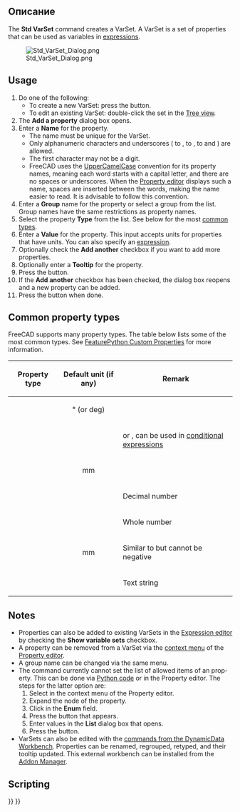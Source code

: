 <languages/>

<div lang="en" dir="ltr" class="mw-content-ltr">
{{Docnav
|[[Std_LinkImportAll|LinkImportAll]]
|[[Std_Expressions|Expressions]]
|[[Std_Base|Std Base]]
|IconL=Std_LinkImportAll.svg
|IconR=
|IconC=Freecad.svg
}}
</div>

<div lang="en" dir="ltr" class="mw-content-ltr">
{{GuiCommand
|Name=Std VarSet
|Workbenches=All
|Version=1.0
|SeeAlso=[[Spreadsheet_Workbench|Spreadsheet Workbench]], [[DynamicData_Workbench|DynamicData Workbench]]
}}
</div>

<span id="Description"></span>
== Описание ==

<div lang="en" dir="ltr" class="mw-content-ltr">
The '''Std VarSet''' command creates a VarSet. A VarSet is a set of properties that can be used as variables in [[Expressions|expressions]].
</div>

[[Image:Std_VarSet_Dialog.png]]
<div lang="en" dir="ltr" class="mw-content-ltr">
{{Caption|The Add a property dialog box}}
</div>

<div lang="en" dir="ltr" class="mw-content-ltr">
== Usage ==
</div>

<div lang="en" dir="ltr" class="mw-content-ltr">
# Do one of the following:
#* To create a new VarSet: press the {{Button|[[Image:Std_VarSet.svg|16px]] [[Std_VarSet|Create a variable set]]}} button.
#* To edit an existing VarSet: double-click the set in the [[Tree_view|Tree view]].
# The '''Add a property''' dialog box opens.
# Enter a '''Name''' for the property.
#* The name must be unique for the VarSet.
#* Only alphanumeric characters and underscores ({{incode|A}} to {{incode|Z}}, {{incode|a}} to {{incode|z}}, {{incode|0}} to {{incode|9}} and {{incode|_}}) are allowed.
#* The first character may not be a digit.
#* FreeCAD uses the [https://en.wikipedia.org/wiki/Camel_case UpperCamelCase] convention for its property names, meaning each word starts with a capital letter, and there are no spaces or underscores. When the [[Property_editor|Property editor]] displays such a name, spaces are inserted between the words, making the name easier to read. It is advisable to follow this convention.
# Enter a '''Group''' name for the property or select a group from the list. Group names have the same restrictions as property names.
# Select the property '''Type''' from the list. See below for the most [[#Common_property_types|common types]].
# Enter a '''Value''' for the property. This input accepts units for properties that have units. You can also specify an [[Expressions|expression]].
# Optionally check the '''Add another''' checkbox if you want to add more properties.
# Optionally enter a '''Tooltip''' for the property.
# Press the {{Button|OK}} button.
# If the '''Add another''' checkbox has been checked, the dialog box reopens and a new property can be added.
# Press the {{Button|Cancel}} button when done.
</div>

<div lang="en" dir="ltr" class="mw-content-ltr">
== Common property types ==
</div>

<div lang="en" dir="ltr" class="mw-content-ltr">
FreeCAD supports many property types. The table below lists some of the most common types. See [[FeaturePython_Custom_Properties|FeaturePython Custom Properties]] for more information.
</div>

<div lang="en" dir="ltr" class="mw-content-ltr">
{| class="wikitable"
|-
! Property type !! Default unit (if any) !! Remark
|-
| {{Incode|App::PropertyAngle}} || style="text-align:center;" | ° (or deg) ||
|-
| {{Incode|App::PropertyBool}} ||  || {{TRUE}} or {{FALSE}}, can be used in [[Expressions#Conditional_expressions|conditional expressions]]
|-
| {{Incode|App::PropertyDistance}} || style="text-align:center;" | mm ||
|-
| {{Incode|App::PropertyFloat}} ||  || Decimal number
|-
| {{Incode|App::PropertyInteger}} ||  || Whole number
|-
| {{Incode|App::PropertyLength}} || style="text-align:center;" | mm || Similar to {{Incode|App::PropertyDistance}} but cannot be negative
|-
| {{Incode|App::PropertyString}} ||  || Text string
|}
</div>

<div lang="en" dir="ltr" class="mw-content-ltr">
== Notes ==
</div>

<div lang="en" dir="ltr" class="mw-content-ltr">
* Properties can also be added to existing VarSets in the [[Expressions|Expression editor]] by checking the '''Show variable sets''' checkbox.
* A property can be removed from a VarSet via the [[Property_editor#Context_menu|context menu]] of the [[Property_editor|Property editor]].
* A group name can be changed via the same menu.
* The command currently cannot set the list of allowed items of an {{Incode|App::PropertyEnumeration}} property. This can be done via [[FeaturePython_Custom_Properties#App::PropertyEnumeration|Python code]] or in the Property editor. The steps for the latter option are:
*# Select {{MenuCommand|Show hidden}} in the context menu of the Property editor.
*# Expand the node of the property.
*# Click in the '''Enum''' field.
*# Press the {{Button|...}} button that appears.
*# Enter values in the '''List''' dialog box that opens.
*# Press the {{Button|OK}} button.
* VarSets can also be edited with the [https://github.com/mwganson/DynamicData/blob/master/README.md commands from the DynamicData Workbench]. Properties can be renamed, regrouped, retyped, and their tooltip updated. This external workbench can be installed from the [[Std_AddonMgr|Addon Manager]].
</div>

<div lang="en" dir="ltr" class="mw-content-ltr">
== Scripting ==
</div>

{{Code|code=
import FreeCAD as App

doc = App.ActiveDocument

var_set = doc.addObject("App::VarSet", "VarSetName")
var_set.addProperty("App::PropertyInteger", "MyNumber")  # Property is added to the Base group.
var_set.MyNumber = 123
var_set.addProperty("App::PropertyString", "MyText", group="SomeGroup", doc="Some tooltip information")
var_set.MyText = "Abc"

doc.recompute()
}}


<div lang="en" dir="ltr" class="mw-content-ltr">
{{Docnav
|[[Std_LinkImportAll|LinkImportAll]]
|[[Std_Expressions|Expressions]]
|[[Std_Base|Std Base]]
|IconL=Std_LinkImportAll.svg
|IconR=
|IconC=Freecad.svg
}}
</div>

{{Std_Base_navi{{#translation:}}}}
{{Userdocnavi{{#translation:}}}}